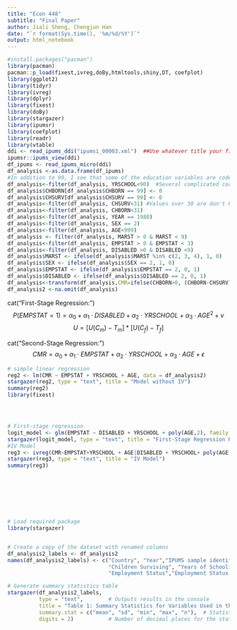 ```yaml
---
title: "Econ 448"
subtitle: "Final Paper"
author: Jiali Sheng, Chengjun Han
date: "`r format(Sys.time(), '%m/%d/%Y')`"
output: html_notebook  
---
```


```r
#install.packages("pacman")
library(pacman)
pacman::p_load(fixest,ivreg,doBy,htmltools,shiny,DT, coefplot)
library(ggplot2)
library(tidyr)
library(ivreg)
library(dplyr)
library(fixest)
library(doBy)
library(stargazer)
library(ipumsr)
library(coefplot)
library(readr)
library(vtable)
ddi <- read_ipums_ddi("ipumsi_00003.xml")  ##Use whatever title your file has when it downloads, but the name here should be correct for this exercise.
ipumsr::ipums_view(ddi)
df_ipums <- read_ipums_micro(ddi)  
df_analysis <-as.data.frame(df_ipums)
#In addition to 99, I see that some of the education variables are coded as 90, 91, etc. I will filter those out as well. 
df_analysis<-filter(df_analysis, YRSCHOOL<90)  #Several complicated codes over 90 here, so filtering these out
df_analysis$CHBORN[df_analysis$CHBORN == 99] <- 0
df_analysis$CHSURV[df_analysis$CHSURV == 99] <- 0
df_analysis<-filter(df_analysis, CHSURV<31) #Values over 30 are don't knows
df_analysis<-filter(df_analysis, CHBORN<31)
df_analysis<-filter(df_analysis, YEAR == 1980)
df_analysis<-filter(df_analysis, SEX == 2)
df_analysis<-filter(df_analysis, AGE<999)
df_analysis <- filter(df_analysis, MARST > 0 & MARST < 9)
df_analysis<-filter(df_analysis, EMPSTAT > 0 & EMPSTAT < 3)
df_analysis<-filter(df_analysis, DISABLED >0 & DISABLED <9)
df_analysis$MARST <- ifelse(df_analysis$MARST %in% c(2, 3, 4), 1, 0)
df_analysis$SEX <- ifelse(df_analysis$SEX == 2, 1, 0)
df_analysis$EMPSTAT <- ifelse(df_analysis$EMPSTAT == 2, 0, 1)
df_analysis$DISABLED <- ifelse(df_analysis$DISABLED == 2, 0, 1)
df_analysis<-transform(df_analysis,CMR=ifelse(CHBORN>0, (CHBORN-CHSURV)/CHBORN, NA))
df_analysis2 <-na.omit(df_analysis)

```
cat("First-Stage Regression:\n")
$$P(EMPSTAT=1) = \alpha_0 + \alpha_1 \cdot DISABLED + \alpha_2 \cdot YRSCHOOL + \alpha_3 \cdot AGE^2 + \nu$$
$$U=[U(C_m)- T_m]*[U(C_f)- T_f]$$

cat("Second-Stage Regression:\n")
$$CMR = \alpha_0 + \alpha_1 \cdot {EMPSTAT} + \alpha_2 \cdot YRSCHOOL +\alpha_3 \cdot AGE + \epsilon $$


```r




# simple linear regression
reg2 <- lm(CMR ~ EMPSTAT + YRSCHOOL + AGE, data = df_analysis2)
stargazer(reg2, type = "text", title = "Model without IV")
summary(reg2)
library(fixest)




# First-stage regression
logit_model <- glm(EMPSTAT ~ DISABLED + YRSCHOOL + poly(AGE,2), family = binomial(link = "logit"), data = df_analysis2)
stargazer(logit_model, type = "text", title = "First-Stage Regression Results")
#IV Model
reg3 <- ivreg(CMR~EMPSTAT+YRSCHOOL + AGE|DISABLED + YRSCHOOL+ poly(AGE,2), data = df_analysis2)
stargazer(reg3, type = "text", title = "IV Model")
summary(reg3)








# Load required package
library(stargazer)


# Create a copy of the dataset with renamed columns
df_analysis2_labels <- df_analysis2
names(df_analysis2_labels) <- c("Country", "Year","IPUMS sample identifier","Household serial number","Household weight","Person number","Person Weight", "Age", "Sex", "Marital Status","Marital Status-Detailed", "Children Ever Born", 
                                "Children Surviving", "Years of Schooling", 
                                "Employment Status","Employment Status - Detailed", "Disability Status", "Children Mortality Rate")

# Generate summary statistics table
stargazer(df_analysis2_labels, 
          type = "text",        # Outputs results in the console
          title = "Table 1: Summary Statistics for Variables Used in the Analysis",
          summary.stat = c("mean", "sd", "min", "max", "n"),  # Statistics to include
          digits = 2)           # Number of decimal places for the statistics



```

